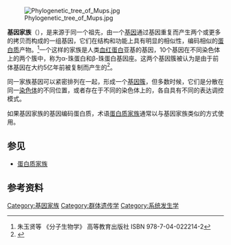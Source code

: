 [[File:Phylogenetic_tree_of_Mups.jpg|thumbnail]]

'''基因家族'''（{{lang-en|Gene family}}），是来源于同一个祖先，由一个[[基因|基因]]通过基因重复而产生两个或更多的拷贝而构成的一组基因，它们在结构和功能上具有明显的相似性，编码相似的[[蛋白质|蛋白质]]产物。<ref>朱玉贤等 《分子生物学》 高等教育出版社 ISBN 978-7-04-022214-2</ref>一个这样的家族是人类[[血红蛋白|血红蛋白]]亚基的基因，10个基因在不同染色体上的两个簇中，称为α-珠蛋白和β-珠蛋白基因座。这两个基因簇被认为是由于前体基因在大约5亿年前被复制而产生的<ref>{{Cite book|title = Thompson & Thompson Genetics in Medicine|last = Nussbaum|first = Robert L.|publisher = Elsevier|year = 2016|isbn = 978-1-4377-0696-3|location = Philadelphia, PA|pages = 25|last2 = McInnes|first2 = Roderick R.|last3 = Willard|first3 = Huntington F.|edition = 8th}}</ref>。

同一家族基因可以紧密排列在一起，形成一个[[基因簇|基因簇]]，但多数时候，它们是分散在同一[[染色体|染色体]]的不同位置，或者存在于不同的染色体上的，各自具有不同的表达调控模式。

如果基因家族的基因编码蛋白质，术语[[蛋白质家族|蛋白质家族]]通常以与基因家族类似的方式使用。

== 参见 ==
* [[蛋白质家族|蛋白质家族]]

==参考资料==
{{reflist}}

{{重复序列}}

[[Category:基因家族|Category:基因家族]]
[[Category:群体遗传学|Category:群体遗传学]]
[[Category:系统发生学|Category:系统发生学]]